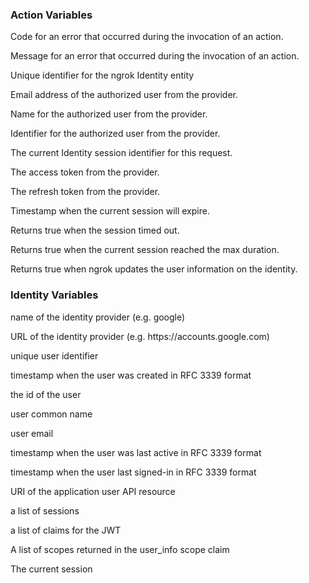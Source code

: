 
### Action Variables

<Config>
	<ConfigItem title="actions.ngrok.oauth.error.code" type="string">
		<p>Code for an error that occurred during the invocation of an action.</p>
	</ConfigItem>
	<ConfigItem title="actions.ngrok.oauth.error.message" type="string">
		<p>
			Message for an error that occurred during the invocation of an action.
		</p>
	</ConfigItem>
	<ConfigItem title="actions.ngrok.oauth.identity.id" type="string">
		<p>Unique identifier for the ngrok Identity entity</p>
	</ConfigItem>
	<ConfigItem title="actions.ngrok.oauth.identity.email" type="string">
		<p>Email address of the authorized user from the provider.</p>
	</ConfigItem>
	<ConfigItem title="actions.ngrok.oauth.identity.name" type="string">
		<p>Name for the authorized user from the provider.</p>
	</ConfigItem>
	<ConfigItem
		title="actions.ngrok.oauth.identity.provider_user_id"
		type="string"
	>
		<p>Identifier for the authorized user from the provider.</p>
	</ConfigItem>
	<ConfigItem
		title="actions.ngrok.oauth.identity.current_session_id"
		type="string"
	>
		<p>The current Identity session identifier for this request.</p>
	</ConfigItem>
	<ConfigItem title="actions.ngrok.oauth.access_token" type="string">
		<p>The access token from the provider.</p>
	</ConfigItem>
	<ConfigItem title="actions.ngrok.oauth.refresh_token" type="string">
		<p>The refresh token from the provider.</p>
	</ConfigItem>
	<ConfigItem title="actions.ngrok.oauth.expires_at" type="string">
		<p>Timestamp when the current session will expire.</p>
	</ConfigItem>
	<ConfigItem title="actions.ngrok.oauth.session_timed_out" type="boolean">
		<p>Returns true when the session timed out.</p>
	</ConfigItem>
	<ConfigItem
		title="actions.ngrok.oauth.session_max_duration_reached"
		type="boolean"
	>
		<p>Returns true when the current session reached the max duration.</p>
	</ConfigItem>
	<ConfigItem title="actions.ngrok.oauth.userinfo_refreshed" type="boolean">
		<p>Returns true when ngrok updates the user information on the identity.</p>
	</ConfigItem>
</Config>

### Identity Variables

<Config>
	<ConfigItem title="identity.provider_name" type="string">
		<p>name of the identity provider (e.g. google)</p>
	</ConfigItem>
	<ConfigItem title="identity.provider_url" type="string">
		<p>URL of the identity provider (e.g. https://accounts.google.com)</p>
	</ConfigItem>
	<ConfigItem title="identity.provider_user_id" type="string">
		<p>unique user identifier</p>
	</ConfigItem>
	<ConfigItem title="identity.created_at" type="string">
		<p>timestamp when the user was created in RFC 3339 format</p>
	</ConfigItem>
	<ConfigItem title="identity.id" type="string">
		<p>the id of the user</p>
	</ConfigItem>
	<ConfigItem title="identity.name " type="string">
		<p>user common name</p>
	</ConfigItem>
	<ConfigItem title="identity.email" type="string">
		<p>user email</p>
	</ConfigItem>
	<ConfigItem title="identity.last_active" type="string">
		<p>timestamp when the user was last active in RFC 3339 format</p>
	</ConfigItem>
	<ConfigItem title="identity.last_login" type="string">
		<p>timestamp when the user last signed-in in RFC 3339 format</p>
	</ConfigItem>
	<ConfigItem title="identity.uri" type="string">
		<p>URI of the application user API resource</p>
	</ConfigItem>
	<ConfigItem title="identity.sessions" type="List<session>">
		<p>a list of sessions</p>
	</ConfigItem>
	<ConfigItem title="identity.provider_user_info" type="Map<string, string>">
		<p>a list of claims for the JWT </p>
	</ConfigItem>
	<ConfigItem title="identity.scopes" type="List<string>">
		<p>A list of scopes returned in the user_info scope claim</p>
	</ConfigItem>
	<ConfigItem title="identity.current_session" type="Map<string, string>">
		<p>The current session</p>
	</ConfigItem>
</Config>
